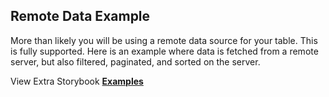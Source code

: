 
<Head>
  <title>Material React Table Docs - Remote Data Example</title>
  <meta
    name="description"
    content="An example of Material React Table which shows how to fetch remote data and filter and paginate on a remote server"
  />
</Head>

## Remote Data Example

More than likely you will be using a remote data source for your table. This is fully supported. Here is an example where data is fetched from a remote server, but also filtered, paginated, and sorted on the server.

<Example />

View Extra Storybook **[Examples](https://www.material-react-table.dev/?path=/story/prop-playground--default)**
